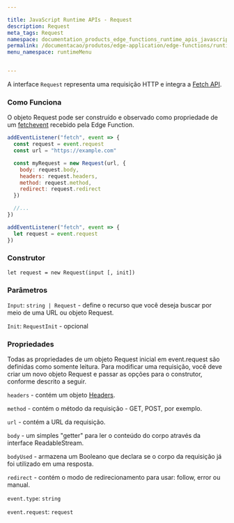 ```yaml
---

title: JavaScript Runtime APIs - Request
description: Request
meta_tags: Request
namespace: documentation_products_edge_functions_runtime_apis_javascript_request
permalink: /documentacao/produtos/edge-application/edge-functions/runtime-apis/javascript/request/
menu_namespace: runtimeMenu


---
```


A interface `Request` representa uma requisição HTTP e integra a [Fetch API](/pt-br/documentacao/produtos/edge-application/edge-functions/runtime-apis/javascript/fetch/).

### Como Funciona

O objeto Request pode ser construído e observado como propriedade de um [fetchevent](/pt-br/documentacao/produtos/edge-application/edge-functions/runtime-apis/javascript/fetch-event/) recebido pela Edge Function.

```js
addEventListener("fetch", event => {
  const request = event.request
  const url = "https://example.com"

  const myRequest = new Request(url, {
    body: request.body,
    headers: request.headers,
    method: request.method,
    redirect: request.redirect
  })

  //...
})
```

```js
addEventListener("fetch", event => {
  let request = event.request
})
```

### Construtor

`let request = new Request(input [, init])`

### Parâmetros

`Input`: `string | Request` - define o recurso que você deseja buscar por meio de uma URL ou objeto Request.

`Init`: `RequestInit` - opcional

### Propriedades

Todas as propriedades de um objeto Request inicial em event.request são definidas como somente leitura. Para modificar uma requisição, você deve criar um novo objeto Request e passar as opções para o construtor, conforme descrito a seguir.

`headers` - contém um objeto [Headers](https://developer.mozilla.org/en-US/docs/Web/API/Headers).

`method` - contém o método da requisição - GET, POST, por exemplo.

`url` - contém a URL da requisição.

`body` - um simples "getter" para ler o conteúdo do corpo através da interface ReadableStream.

`bodyUsed` - armazena um Booleano que declara se o corpo da requisição já foi utilizado em uma resposta.

`redirect` - contém o modo de redirecionamento para usar: follow, error ou manual.

`event.type`: `string`

`event.request`: `request`



